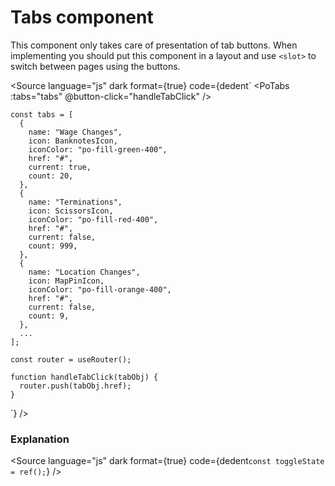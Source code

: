 # Tabs component




This component only takes care of presentation of tab buttons. When implementing you should put this component in a layout and use `<slot>` to switch between pages using the buttons.

<div className="po-bg-slate-100 po-p-5 po-rounded-md">
	<Story of={PoTabsStories.Tabs} />
</div>

<Source
	language="js"
	dark
	format={true}
	code={dedent`
    <PoTabs :tabs="tabs" @button-click="handleTabClick" />

    const tabs = [
      {
        name: "Wage Changes",
        icon: BanknotesIcon,
        iconColor: "po-fill-green-400",
        href: "#",
        current: true,
        count: 20,
      },
      {
        name: "Terminations",
        icon: ScissorsIcon,
        iconColor: "po-fill-red-400",
        href: "#",
        current: false,
        count: 999,
      },
      {
        name: "Location Changes",
        icon: MapPinIcon,
        iconColor: "po-fill-orange-400",
        href: "#",
        current: false,
        count: 9,
      },
      ...
    ];

    const router = useRouter();

    function handleTabClick(tabObj) {
      router.push(tabObj.href);
    }

`}
/>

### Explanation

<ArgTypes of={PoTabsStories} />

<Source
	language="js"
	dark
	format={true}
	code={dedent`
    const toggleState = ref();
  `}
/>
